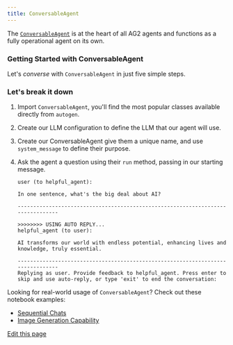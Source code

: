 ```yaml
---
title: ConversableAgent
---
```


The [`ConversableAgent`](/docs/api-reference/autogen/ConversableAgent) is at the heart of all AG2 agents and functions as a fully operational agent on its own.

### Getting Started with ConversableAgent

Let's *converse* with `ConversableAgent` in just five simple steps.


<Example/>

### Let's break it down

1. Import `ConversableAgent`, you'll find the most popular classes available directly from `autogen`.

2. Create our LLM configuration to define the LLM that our agent will use.

3. Create our ConversableAgent give them a unique name, and use `system_message` to define their purpose.

4. Ask the agent a question using their `run` method, passing in our starting message.

    ```console
    user (to helpful_agent):

    In one sentence, what's the big deal about AI?

    --------------------------------------------------------------------------------

    >>>>>>>> USING AUTO REPLY...
    helpful_agent (to user):

    AI transforms our world with endless potential, enhancing lives and knowledge, truly essential.

    --------------------------------------------------------------------------------
    Replying as user. Provide feedback to helpful_agent. Press enter to skip and use auto-reply, or type 'exit' to end the conversation:
    ```
<Tip>

Looking for real-world usage of `ConversableAgent`?
Check out these notebook examples:

- [Sequential Chats](https://docs.ag2.ai/latest/docs/use-cases/notebooks/notebooks/agentchats_sequential_chats/?h=conversable)
- [Image Generation Capability](https://docs.ag2.ai/latest/docs/use-cases/notebooks/notebooks/agentchat_image_generation_capability/?h=conversable)

</Tip>

<div className="edit-url-container">
    <a className="edit-url" href="https://github.com/ag2ai/ag2/edit/main/website/docs/user-guide/basic-concepts/conversable-agent.mdx" target='_blank'><Icon icon="pen" iconType="solid" size="13px"/> Edit this page</a>
</div>
